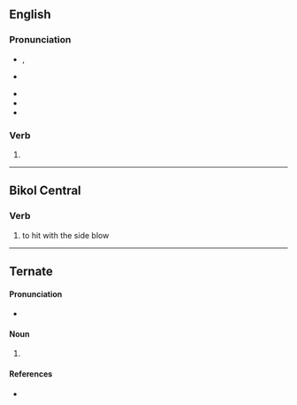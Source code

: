 {{also|Waring}}

==English==

===Pronunciation===
* {{a|GA}} {{enPR|wĕrʹĭng}}, {{IPA|en|/ˈwɛɹɪŋ/}}
* {{a|RP}} {{IPA|en|/ˈwɛəɹɪŋ/}}
* {{audio|en|en-us-wearing.ogg|Audio (US)}}
* {{rhymes|en|ɛəɹɪŋ|s=2}}
* {{homophones|en|wearing|Waring}}

===Verb===
{{head|en|verb form}}

# {{present participle of|en|ware|nocat=1}}

----

==Bikol Central==

===Verb===
{{head|bcl|verb}}

# {{lb|bcl|boxing}} to hit with the side blow

----

==Ternate==

====Pronunciation====
* {{IPA|tft|[wa.ˈɾiŋ]}}

====Noun====
{{tft-noun}}

# {{alternative form of|waringi|tft}}

====References====
* {{R:tft:Hayami-Allen:2001}}